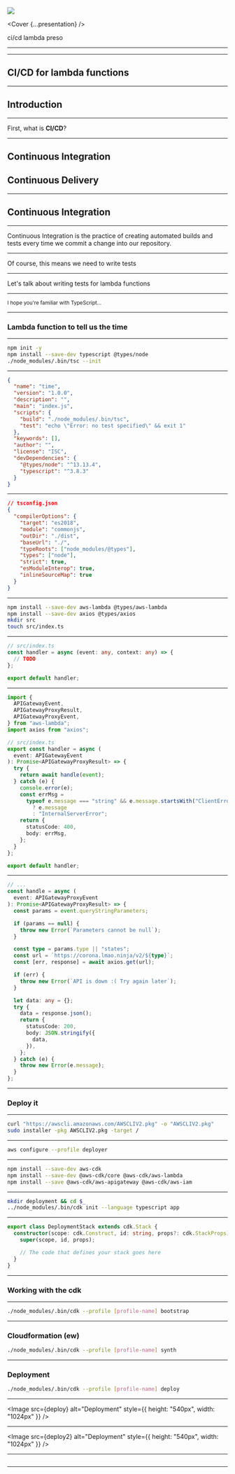 


<Head>
  <title>cicd</title>
  <meta name="description" value="ci/cd lambda preso" />
</Head>

<Footer>
  <img
    src="https://devops2020.com/wp-content/uploads/2019/05/AWS_logo_png.png"
    style={{
      position: "absolute",
      bottom: "10px",
      right: "10px",
      height: 80,
      width: 80,
    }}
  />
</Footer>

<Layout />

<Cover {...presentation} />

<Notes>

ci/cd lambda preso

</Notes>

---

<TableOfContents title="Overview" data={presentation.steps} />

---

## CI/CD for lambda functions

---

## Introduction

---

First, what is **CI/CD**?

---

<Appear>
  <h2>Continuous Integration</h2>
  <h2>Continuous Delivery</h2>
</Appear>

---

## Continuous Integration

---

Continuous Integration is the practice of creating automated builds and tests every time we commit a change into our repository.

---

Of course, this means we need to write tests

---

Let's talk about writing tests for lambda functions

---

<small>I hope you're familiar with TypeScript...</small>

---

### Lambda function to tell us the time

---

```bash
npm init -y
npm install --save-dev typescript @types/node
./node_modules/.bin/tsc --init
```

---

```json
{
  "name": "time",
  "version": "1.0.0",
  "description": "",
  "main": "index.js",
  "scripts": {
    "build": "./node_modules/.bin/tsc",
    "test": "echo \"Error: no test specified\" && exit 1"
  },
  "keywords": [],
  "author": "",
  "license": "ISC",
  "devDependencies": {
    "@types/node": "^13.13.4",
    "typescript": "^3.8.3"
  }
}
```

---

```json
// tsconfig.json
{
  "compilerOptions": {
    "target": "es2018",
    "module": "commonjs",
    "outDir": "./dist",
    "baseUrl": "./",
    "typeRoots": ["node_modules/@types"],
    "types": ["node"],
    "strict": true,
    "esModuleInterop": true,
    "inlineSourceMap": true
  }
}
```

---

```bash
npm install --save-dev aws-lambda @types/aws-lambda
npm install --save-dev axios @types/axios
mkdir src
touch src/index.ts
```

---

```typescript
// src/index.ts
const handler = async (event: any, context: any) => {
  // TODO
};

export default handler;
```

---

```typescript
import {
  APIGatewayEvent,
  APIGatewayProxyResult,
  APIGatewayProxyEvent,
} from "aws-lambda";
import axios from "axios";

// src/index.ts
export const handler = async (
  event: APIGatewayEvent
): Promise<APIGatewayProxyResult> => {
  try {
    return await handle(event);
  } catch (e) {
    console.error(e);
    const errMsg =
      typeof e.message === "string" && e.message.startsWith("ClientError:")
        ? e.message
        : "InternalServerError";
    return {
      statusCode: 400,
      body: errMsg,
    };
  }
};

export default handler;
```

---

```typescript
// ...
const handle = async (
  event: APIGatewayProxyEvent
): Promise<APIGatewayProxyResult> => {
  const params = event.queryStringParameters;

  if (params == null) {
    throw new Error(`Parameters cannot be null`);
  }

  const type = params.type || "states";
  const url = `https://corona.lmao.ninja/v2/${type}`;
  const [err, response] = await axios.get(url);

  if (err) {
    throw new Error(`API is down :( Try again later`);
  }

  let data: any = {};
  try {
    data = response.json();
    return {
      statusCode: 200,
      body: JSON.stringify({
        data,
      }),
    };
  } catch (e) {
    throw new Error(e.message);
  }
};
```

---

### Deploy it

---

```bash
curl "https://awscli.amazonaws.com/AWSCLIV2.pkg" -o "AWSCLIV2.pkg"
sudo installer -pkg AWSCLIV2.pkg -target /
```

---

```bash
aws configure --profile deployer
```

---

```bash
npm install --save-dev aws-cdk
npm install --save-dev @aws-cdk/core @aws-cdk/aws-lambda
npm install --save @aws-cdk/aws-apigateway @aws-cdk/aws-iam
```

---

```bash
mkdir deployment && cd $_
../node_modules/.bin/cdk init --language typescript app
```

---

```typescript
export class DeploymentStack extends cdk.Stack {
  constructor(scope: cdk.Construct, id: string, props?: cdk.StackProps) {
    super(scope, id, props);

    // The code that defines your stack goes here
  }
}
```

---

### Working with the cdk

---

```bash
./node_modules/.bin/cdk --profile [profile-name] bootstrap
```

---

### Cloudformation (ew)

```bash
./node_modules/.bin/cdk --profile [profile-name] synth
```

---

### Deployment

```bash
./node_modules/.bin/cdk --profile [profile-name] deploy
```

---


<Image
  src={deploy}
  alt="Deployment"
  style={{ height: "540px", width: "1024px" }}
/>

---


<Image
  src={deploy2}
  alt="Deployment"
  style={{ height: "540px", width: "1024px" }}
/>

---

<CodeSurfer theme={nightOwl}>

```ts 1:5 file="../time/deployment/lib/deployment-stack.ts"
```

</CodeSurfer>

---

<Thanks />
